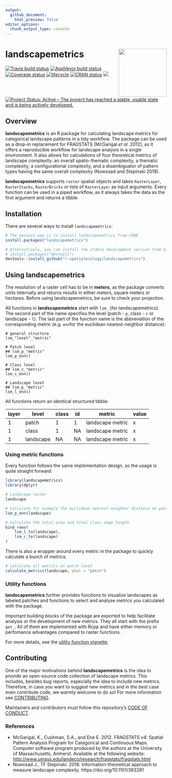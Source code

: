 ```yaml
---
output:
  github_document:
    html_preview: false
editor_options: 
  chunk_output_type: console
---
```


<!-- README.md is generated from README.Rmd. Please edit that file -->

# landscapemetrics <img src="man/figures/logo.png" align="right" width="150" />

[![Travis build
status](https://travis-ci.org/r-spatialecology/landscapemetrics.svg?branch=master)](https://travis-ci.org/r-spatialecology/landscapemetrics)
[![AppVeyor build
status](https://ci.appveyor.com/api/projects/status/github/r-spatialecology/landscapemetrics?branch=master&svg=true)](https://ci.appveyor.com/project/r-spatialecology/landscapemetrics)
[![Coverage
status](https://codecov.io/gh/r-spatialecology/landscapemetrics/branch/master/graph/badge.svg)](https://codecov.io/github/r-spatialecology/landscapemetrics?branch=master)
[![lifecycle](https://img.shields.io/badge/lifecycle-maturing-blue.svg)](https://www.tidyverse.org/lifecycle/#maturing)
[![CRAN status](https://www.r-pkg.org/badges/version/landscapemetrics)](https://cran.r-project.org/package=landscapemetrics)
[![](http://cranlogs.r-pkg.org/badges/grand-total/landscapemetrics)](http://cran.rstudio.com/web/packages/landscapemetrics/index.html)
[![Project Status: Active – The project has reached a stable, usable
state and is being actively
developed.](http://www.repostatus.org/badges/latest/active.svg)](http://www.repostatus.org/#active)

## Overview

**landscapemetrics** is an R package for calculating landscape metrics
for categorical landscape patterns in a tidy workflow. The package can be
used as a drop-in replacement for FRAGSTATS (McGarigal *et al.* 2012), as it
offers a reproducible workflow for landscape analysis in a single environment.
It also allows for calculations of four theoretical metrics of landscape
complexity: an overall spatio-thematic complexity, a thematic complexity, a configurational complexity, and a disambiguator of pattern types having the
same overall complexity (Nowosad and Stepinski 2018).

**landscapemetrics** supports `raster` spatial objects and takes `RasterLayer`,
`RasterStacks`, `RasterBricks` or lists of `RasterLayer` as input
arguments. Every function can be used in a piped workflow, as it always
takes the data as the first argument and returns a tibble. 

## Installation

There are several ways to install `landscapemetrics`:

```r
# The easiest way is to install landscapemetrics from CRAN
install.packages("landscapemetrics")

# Alternatively, you can install the stable development version from Github
# install.packages("devtools")
devtools::install_github("r-spatialecology/landscapemetrics")
```

## Using landscapemetrics

The resolution of a raster cell has to be in **meters**, as the package converts units internally and returns
results in either meters, square meters or hectares. Before using landscapemetrics, be sure to check your projection.

All functions in **landscapemetrics** start with `lsm_` (for landscapemetrics). 
The second part of the name specifies the level (patch - `p`, class - `c` or landscape - `l`).
The last part of the function name is the abbreviation of the corresponding metric 
(e.g. `enn`for the euclidean nearest-neighbor distance):   

```
# general structure
lsm_"level"_"metric"

# Patch level
## lsm_p_"metric"
lsm_p_enn()

# Class level
## lsm_c_"metric"
lsm_c_enn()

# Landscape level
## lsm_p_"metric"
lsm_l_enn()
```

All functions return an identical structured tibble:

<center>
<p style="text-align:center;">

| layer | level     | class | id | metric           | value |
| ----- | --------- | ----- | -- | ---------------- | ----- |
| 1     | patch     | 1     | 1  | landscape metric | x     |
| 1     | class     | 1     | NA | landscape metric | x     |
| 1     | landscape | NA    | NA | landscape metric | x     |

</p>
</center>

### Using metric functions

Every function follows the same implementation design, so the usage is
quite straight forward:

```r
library(landscapemetrics)
library(dplyr)

# Landscape raster
landscape

# Calculate for example the euclidean nearest-neighbor distance on patch level
lsm_p_enn(landscape)

# Calculate the total area and total class edge length
bind_rows(
    lsm_l_ta(landscape), 
    lsm_c_te(landscape)
)
```

There is also a wrapper around every metric in the package to quickly calculate
a bunch of metrics:

```r
# calculate all metrics on patch level
calculate_metrics(landscape, what = "patch")
```

### Utility functions

**landscapemetrics** further provides functions to visualize landscapes
as labeled patches and functions to select and analyse metrics you
calculated with the package.

Important building blocks of the package are exported to help facilitate analysis
or the development of new metrics. They all start with the prefix `get_`.
All of them are implemented with Rcpp and have either memory or perfomance advantages
compared to raster functions.

For more details, see the [utility function vignette](https://r-spatialecology.github.io/landscapemetrics/articles/articles/utility.html).

## Contributing

One of the major motivations behind **landscapemetrics** is the idea to
provide an open-source code collection of landscape metrics. This
includes, besides bug reports, especially the idea to include new
metrics. Therefore, in case you want to suggest new metrics and in the
best case even contribute code, we warmly welcome to do so\! For more
information see [CONTRIBUTING](CONTRIBUTING.md).

Maintainers and contributors must follow this repository’s [CODE OF
CONDUCT](CODE_OF_CONDUCT.md).

### References

- McGarigal, K., Cushman, S.A., and Ene E. 2012. FRAGSTATS v4: Spatial Pattern Analysis Program for Categorical and Continuous Maps. Computer software program produced by the authors at the University of Massachusetts, Amherst. Available at the following website: <http://www.umass.edu/landeco/research/fragstats/fragstats.html>
- Nowosad J., TF Stepinski. 2018. Information-theoretical approach to measure landscape complexity. https://doi.org/10.1101/383281
